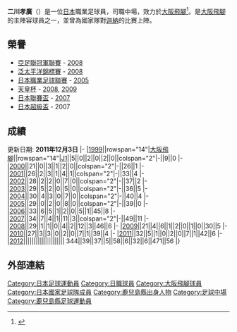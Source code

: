 {{noteta|G1=足球}}{{Football player infobox
| playername = 二川孝廣
| fullname = 二川孝廣
| image    =  [[File:Takahiro_Futagawa.jpg|180px]] 
| nickname = 
| dateofbirth = {{birth date and age|1980|6|27}} 
| cityofbirth = [[鹿兒島縣|鹿兒島縣]]
| countryofbirth = [[日本|日本]]
| height = {{height|m=1.68}}
| currentclub = [[大阪飛腳|大阪飛腳]]
| clubnumber = 10
| position = [[中場|中場]]
| youthyears = 1993-1995<br />1996-1998
| youthclubs = 高槻FC<br />[[大阪飛腳|大阪飛腳]]
| years = 1999-
| clubs = [[大阪飛腳|大阪飛腳]]
| caps(goals) = 344 {{0}}(39)
| nationalyears = 2006
| nationalteam = [[日本國家足球隊|日本]]
| nationalcaps(goals) = {{0}}{{0}}1 {{0}}{{0}}(0)
| pcupdate = 2011年12月3日
| ntupdate = 2010年1月20日
}}
'''二川孝廣'''（{{bd|1980年|6月27日}}）是一位[[日本|日本]]職業足球員，司職中場，效力於[[大阪飛腳|大阪飛腳]]<ref>{{cite web |publisher=Guardian.co.uk |title=二川孝廣成績 |url=http://guardian.touch-line.com/StatsCentre.asp?CTID=63&CPID=147&TEID=2070&PLID=65515&pStr=Player |accessdate=2009-05-23 |deadurl=yes |archiveurl=https://web.archive.org/web/20120608001048/http://guardian.touch-line.com/StatsCentre.asp?CTID=63&CPID=147&TEID=2070&PLID=65515&pStr=Player |archivedate=2012-06-08 }}</ref>。是[[大阪飛腳|大阪飛腳]]的主陣容球員之一，並曾為國家隊對[[迦納國家足球隊|迦納]]的比賽上陣。

== 榮譽 ==
*[[亞足聯冠軍聯賽|亞足聯冠軍聯賽]] - [[2008年亞洲冠軍聯賽|2008]]
*[[泛太平洋錦標賽|泛太平洋錦標賽]] - [[2008年泛太平洋錦標賽|2008]]
*[[日本職業足球聯賽|日本職業足球聯賽]] - [[2005|2005]]
*[[天皇杯|天皇杯]] - [[2008年日本天皇盃|2008]], [[2009|2009]]
*[[日本聯賽盃|日本聯賽盃]] - [[2007|2007]]
*[[日本超級盃|日本超級盃]] - 2007

== 成績 ==
更新日期: '''2011年12月3日'''
{{noteta|G1=足球}}{{Football player statistics 1|YY}}
{{noteta|G1=足球}}{{Football player statistics 2|JPN|YY}}
|-
|[[1999年日本職業足球聯賽|1999]]||rowspan="14"|[[大阪飛腳|大阪飛腳]]||rowspan="14"|[[日本職業足球聯賽|J1]]||5||0||2||0||2||0||colspan="2"|-||9||0
|-
|[[2000年日本職業足球聯賽|2000]]||21||0||3||1||2||0||colspan="2"|-||26||1
|-
|[[2001年日本職業足球聯賽|2001]]||26||2||3||1||4||1||colspan="2"|-||33||4
|-
|[[2002|2002]]||28||2||2||0||7||0||colspan="2"|-||37||2
|-
|[[2003|2003]]||29||5||2||0||5||0||colspan="2"|-||36||5
|-
|[[2004|2004]]||30||4||3||0||7||0||colspan="2"|-||40||4
|-
|[[2005|2005]]||29||0||2||0||8||0||colspan="2"|-||39||0
|-
|[[2006年日本職業足球聯賽|2006]]||33||6||5||1||2||0||5||1||45||8
|-
|[[2007年日本職業足球聯賽|2007]]||34||7||4||1||11||3||colspan="2"|-||49||11
|-
|[[2008年日本職業足球聯賽|2008]]||29||1||1||0||4||2||12||3||46||6
|-
|[[2009年日本職業足球聯賽|2009]]||21||4||6||1||2||0||1||0||30||5
|-
|[[2010年日本職業足球聯賽|2010]]||27||3||3||0||2||0||7||1||39||4
|-
|[[2011年日本職業足球聯賽|2011]]||32||5||1||0||2||0||7||1||42||6
|-
|[[2012年日本職業足球聯賽|2012]]||||||||||||||||||||
{{noteta|G1=足球}}{{Football player statistics 5}}344||39||37||5||58||6||32||6||471||56
|}

== 外部連結 ==
{{reflist}}

{{大阪飛腳球員名單}}

[[Category:日本足球運動員|Category:日本足球運動員]]
[[Category:日職球員|Category:日職球員]]
[[Category:大阪飛腳球員|Category:大阪飛腳球員]]
[[Category:日本國家足球隊成員|Category:日本國家足球隊成員]]
[[Category:鹿兒島縣出身人物|Category:鹿兒島縣出身人物]]
[[Category:足球中場|Category:足球中場]]
[[Category:鹿兒島縣足球運動員|Category:鹿兒島縣足球運動員]]